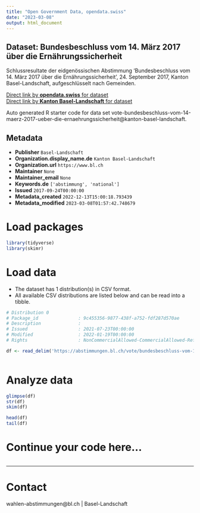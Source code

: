```yaml
---
title: "Open Government Data, opendata.swiss"
date: "2023-03-08"
output: html_document
---
```


## Dataset: Bundesbeschluss vom 14. März 2017 über die Ernährungssicherheit

Schlussresultate der eidgenössischen Abstimmung 'Bundesbeschluss vom 14. März 2017 über die Ernährungssicherheit', 24. September 2017, Kanton Basel-Landschaft, aufgeschlüsselt nach Gemeinden.

[Direct link by **opendata.swiss** for dataset](https://opendata.swiss/de/dataset/bundesbeschluss-vom-14-marz-2017-uber-die-ernahrungssicherheit1)<br>
[Direct link by **Kanton Basel-Landschaft** for dataset](https://abstimmungen.bl.ch/vote/bundesbeschluss-vom-14-maerz-2017-ueber-die-ernaehrungssicherheit/data)

Auto generated R starter code for data set vote-bundesbeschluss-vom-14-maerz-2017-ueber-die-ernaehrungssicherheit@kanton-basel-landschaft.

## Metadata

- **Publisher** `Basel-Landschaft`
- **Organization.display_name.de** `Kanton Basel-Landschaft`
- **Organization.url** `https://www.bl.ch`
- **Maintainer** `None`
- **Maintainer_email** `None`
- **Keywords.de** `['abstimmung', 'national']`
- **Issued** `2017-09-24T00:00:00`
- **Metadata_created** `2022-12-13T15:00:18.793439`
- **Metadata_modified** `2023-03-08T01:57:42.748679`


# Load packages

```r

library(tidyverse)
library(skimr)

```

# Load data

-   The dataset has 1 distribution(s) in CSV format.
-   All available CSV distributions are listed below and can be read into a tibble.

```r

# Distribution 0
# Package_id               : 9c455356-9877-438f-a752-fdf287d570ae
# Description              : 
# Issued                   : 2021-07-23T00:00:00
# Modified                 : 2022-01-19T00:00:00
# Rights                   : NonCommercialAllowed-CommercialAllowed-ReferenceRequired

df <- read_delim('https://abstimmungen.bl.ch/vote/bundesbeschluss-vom-14-maerz-2017-ueber-die-ernaehrungssicherheit/data-csv')



```

# Analyze data

```r

glimpse(df)
str(df)
skim(df)

head(df)
tail(df)

```

# Continue your code here...

```r

```

------------------------------------------------------------------------

# Contact

wahlen-abstimmungen@bl.ch | Basel-Landschaft

